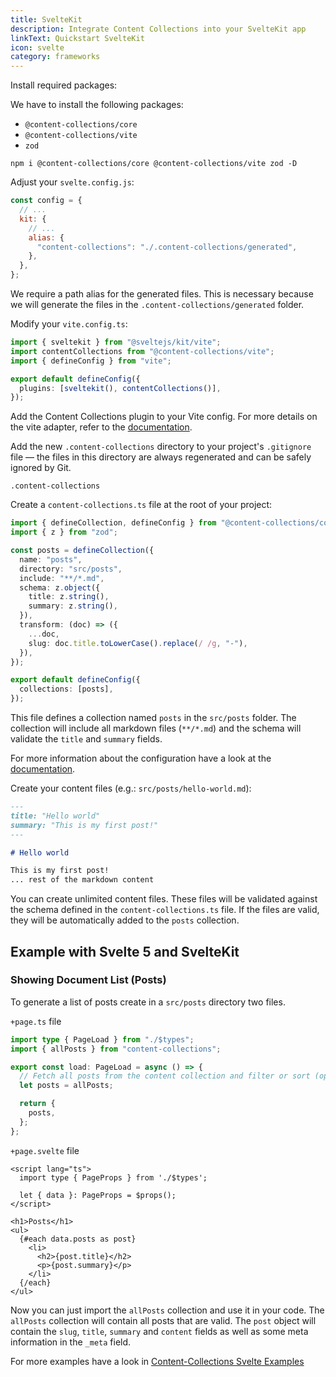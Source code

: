 ```yaml
---
title: SvelteKit
description: Integrate Content Collections into your SvelteKit app
linkText: Quickstart SvelteKit
icon: svelte
category: frameworks
---
```


<div className="steps">
<div className="step">

Install required packages:

We have to install the following packages:

- `@content-collections/core`
- `@content-collections/vite`
- `zod`

```package-install
npm i @content-collections/core @content-collections/vite zod -D
```

</div>
<div className="step">

Adjust your `svelte.config.js`:

```js
const config = {
  // ...
  kit: {
    // ...
    alias: {
      "content-collections": "./.content-collections/generated",
    },
  },
};
```

We require a path alias for the generated files.
This is necessary because we will generate the files in the `.content-collections/generated` folder.

</div>
<div className="step">

Modify your `vite.config.ts`:

```typescript
import { sveltekit } from "@sveltejs/kit/vite";
import contentCollections from "@content-collections/vite";
import { defineConfig } from "vite";

export default defineConfig({
  plugins: [sveltekit(), contentCollections()],
});
```

Add the Content Collections plugin to your Vite config.
For more details on the vite adapter, refer to the [documentation](/docs/adapter/vite).

</div>
<div className="step">

Add the new `.content-collections` directory to your project's `.gitignore` file — the files in this directory are always regenerated and can be safely ignored by Git.

```
.content-collections
```

</div>
<div className="step">

Create a `content-collections.ts` file at the root of your project:

```typescript
import { defineCollection, defineConfig } from "@content-collections/core";
import { z } from "zod";

const posts = defineCollection({
  name: "posts",
  directory: "src/posts",
  include: "**/*.md",
  schema: z.object({
    title: z.string(),
    summary: z.string(),
  }),
  transform: (doc) => ({
    ...doc,
    slug: doc.title.toLowerCase().replace(/ /g, "-"),
  }),
});

export default defineConfig({
  collections: [posts],
});
```

This file defines a collection named `posts` in the `src/posts` folder.
The collection will include all markdown files (`**/*.md`) and the schema will validate the `title` and `summary` fields.

For more information about the configuration have a look at the [documentation](/docs/configuration).

</div>
<div className="step">

Create your content files (e.g.: `src/posts/hello-world.md`):

```markdown
---
title: "Hello world"
summary: "This is my first post!"
---

# Hello world

This is my first post!
... rest of the markdown content
```

You can create unlimited content files.
These files will be validated against the schema defined in the `content-collections.ts` file.
If the files are valid, they will be automatically added to the `posts` collection.

</div>
<div className="step">

## Example with Svelte 5 and SvelteKit

### Showing Document List (Posts)

To generate a list of posts create in a `src/posts` directory two files.

`+page.ts` file

```typescript
import type { PageLoad } from "./$types";
import { allPosts } from "content-collections";

export const load: PageLoad = async () => {
  // Fetch all posts from the content collection and filter or sort (optional)
  let posts = allPosts;

  return {
    posts,
  };
};
```

`+page.svelte` file

```svelte
<script lang="ts">
  import type { PageProps } from './$types';

  let { data }: PageProps = $props();
</script>

<h1>Posts</h1>
<ul>
  {#each data.posts as post}
    <li>
      <h2>{post.title}</h2>
      <p>{post.summary}</p>
    </li>
  {/each}
</ul>
```

Now you can just import the `allPosts` collection and use it in your code.
The `allPosts` collection will contain all posts that are valid.
The `post` object will contain the `slug`, `title`, `summary` and `content` fields as well as some meta information in the `_meta` field.

For more examples have a look in [Content-Collections Svelte Examples](https://www.content-collections.dev/samples/svelte-kit)

</div>
</div>

